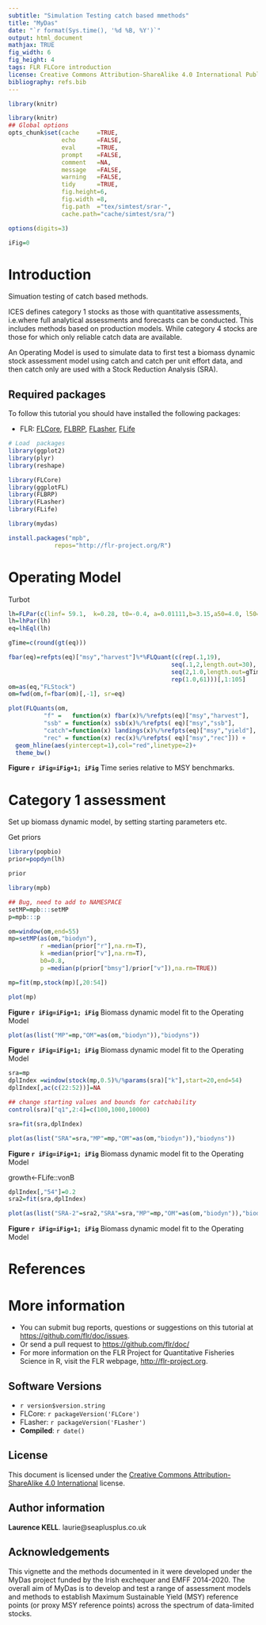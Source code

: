```yaml
---
subtitle: "Simulation Testing catch based mmethods"
title: "MyDas"
date: "`r format(Sys.time(), '%d %B, %Y')`"
output: html_document
mathjax: TRUE
fig_width: 6 
fig_height: 4 
tags: FLR FLCore introduction
license: Creative Commons Attribution-ShareAlike 4.0 International Public License
bibliography: refs.bib
---
```

 
```r
library(knitr)
```

```r
library(knitr)
## Global options
opts_chunk$set(cache     =TRUE,
               echo      =FALSE,
               eval      =TRUE,
               prompt    =FALSE,
               comment   =NA,
               message   =FALSE,
               warning   =FALSE,
               tidy      =TRUE,
               fig.height=6,
               fig.width =8,
               fig.path  ="tex/simtest/srar-",
               cache.path="cache/simtest/sra/")
```

```r
options(digits=3)

iFig=0
```


# Introduction

Simuation testing of catch based methods.

ICES defines category 1 stocks as those with quantitative assessments, i.e.where full analytical assessments and forecasts can be conducted. This includes methods based on production models. While category 4 stocks are those for which only reliable catch data are available. 

An Operating Model is used to simulate data to first test a biomass dynamic stock assessment model using catch and catch per unit effort data, and then catch only are used with a Stock Reduction Analysis (SRA).

## Required packages

To follow this tutorial you should have installed the following packages:

- FLR: [FLCore](http://www.flr-project.org/FLCore/), [FLBRP](http://www.flr-project.org/FLBRP/), [FLasher](http://www.flr-project.org/FLash/), [FLife](http://www.flr-project.org/FLife/)


```r
# Load  packages
library(ggplot2)
library(plyr)
library(reshape)

library(FLCore)
library(ggplotFL)
library(FLBRP)
library(FLasher)
library(FLife)

library(mydas)
```


```r
install.packages("mpb", 
             repos="http://flr-project.org/R")
```

# Operating Model

Turbot

```r
lh=FLPar(c(linf= 59.1,  k=0.28, t0=-0.4, a=0.01111,b=3.15,a50=4.0, l50=43.25),units="NA")
lh=lhPar(lh)
eq=lhEql(lh)

gTime=c(round(gt(eq)))

fbar(eq)=refpts(eq)["msy","harvest"]%*%FLQuant(c(rep(.1,19),
                                              seq(.1,2,length.out=30),
                                              seq(2,1.0,length.out=gTime)[-1],
                                              rep(1.0,61)))[,1:105]
om=as(eq,"FLStock")
om=fwd(om,f=fbar(om)[,-1], sr=eq)
```


```r
plot(FLQuants(om, 
          "f" =   function(x) fbar(x)%/%refpts(eq)["msy","harvest"], 
          "ssb" = function(x) ssb(x)%/%refpts( eq)["msy","ssb"], 
          "catch"=function(x) landings(x)%/%refpts(eq)["msy","yield"],
          "rec" = function(x) rec(x)%/%refpts( eq)["msy","rec"])) + 
  geom_hline(aes(yintercept=1),col="red",linetype=2)+
  theme_bw() 
```

**Figure `r iFig=iFig+1; iFig`** Time series relative to MSY benchmarks.

# Category 1 assessment

Set up biomass dynamic model, by setting starting parameters etc.

Get priors
```r
library(popbio)
prior=popdyn(lh)

prior
```

```r
library(mpb)

## Bug, need to add to NAMESPACE
setMP=mpb:::setMP
p=mpb:::p

om=window(om,end=55)
mp=setMP(as(om,"biodyn"),
         r =median(prior["r"],na.rm=T),
         k =median(prior["v"],na.rm=T),
         b0=0.8,
         p =median(p(prior["bmsy"]/prior["v"]),na.rm=TRUE))
```

```r
mp=fit(mp,stock(mp)[,20:54])
```

```r
plot(mp)
```

**Figure `r iFig=iFig+1; iFig`** Biomass dynamic model fit to the Operating Model


```r
plot(as(list("MP"=mp,"OM"=as(om,"biodyn")),"biodyns"))
```

**Figure `r iFig=iFig+1; iFig`** Biomass dynamic model fit to the Operating Model

```r
sra=mp
dplIndex =window(stock(mp,0.5)%/%params(sra)["k"],start=20,end=54)
dplIndex[,ac(c(22:52))]=NA

## change starting values and bounds for catchability
control(sra)["q1",2:4]=c(100,1000,10000)

sra=fit(sra,dplIndex)
```
```r
plot(as(list("SRA"=sra,"MP"=mp,"OM"=as(om,"biodyn")),"biodyns"))
```

**Figure `r iFig=iFig+1; iFig`** Biomass dynamic model fit to the Operating Model

growth<-FLife::vonB

```r
dplIndex[,"54"]=0.2
sra2=fit(sra,dplIndex)
```
```r
plot(as(list("SRA-2"=sra2,"SRA"=sra,"MP"=mp,"OM"=as(om,"biodyn")),"biodyns"))
```

**Figure `r iFig=iFig+1; iFig`** Biomass dynamic model fit to the Operating Model


# References

# More information

* You can submit bug reports, questions or suggestions on this tutorial at <https://github.com/flr/doc/issues>.
* Or send a pull request to <https://github.com/flr/doc/>
* For more information on the FLR Project for Quantitative Fisheries Science in R, visit the FLR webpage, <http://flr-project.org>.

## Software Versions

* `r version$version.string`
* FLCore: `r packageVersion('FLCore')`
* FLasher: `r packageVersion('FLasher')`
* **Compiled**: `r date()`

## License

This document is licensed under the [Creative Commons Attribution-ShareAlike 4.0 International](https://creativecommons.org/licenses/by-sa/4.0) license.

## Author information

**Laurence KELL**. laurie@seaplusplus.co.uk


## Acknowledgements

This vignette and the methods documented in it were developed under the MyDas project funded by the Irish exchequer and EMFF 2014-2020. The overall aim of MyDas is to develop and test a range of assessment models and methods to establish Maximum Sustainable Yield (MSY) reference points (or proxy MSY reference points) across the spectrum of data-limited stocks.
